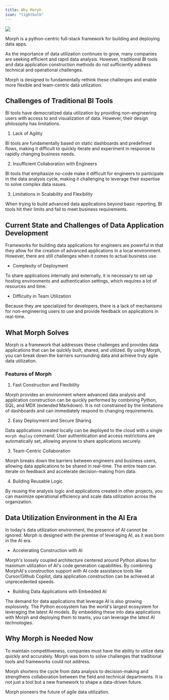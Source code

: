 ```yaml
---
title: Why Morph
icon: "lightbulb"
---
```


<Frame>
  <img src='https://www.morph-data.io/_next/image?url=%2Fassets%2Fv0.1.0%2Foverview.jpg&w=1920&q=75' />
</Frame>

Morph is a python-centric full-stack framework for building and deploying data apps.

As the importance of data utilization continues to grow, many companies are seeking efficient and rapid data analysis. However, traditional BI tools and data application construction methods do not sufficiently address technical and operational challenges.

Morph is designed to fundamentally rethink these challenges and enable more flexible and team-centric data utilization.

## Challenges of Traditional BI Tools

BI tools have democratized data utilization by providing non-engineering users with access to and visualization of data. However, their design philosophy has limitations.

1. Lack of Agility

BI tools are fundamentally based on static dashboards and predefined flows, making it difficult to quickly iterate and experiment in response to rapidly changing business needs.

2. Insufficient Collaboration with Engineers

BI tools that emphasize no-code make it difficult for engineers to participate in the data analysis cycle, making it challenging to leverage their expertise to solve complex data issues.

3. Limitations in Scalability and Flexibility

When trying to build advanced data applications beyond basic reporting, BI tools hit their limits and fail to meet business requirements.

## Current State and Challenges of Data Application Development

Frameworks for building data applications for engineers are powerful in that they allow for the creation of advanced applications in a local environment. However, there are still challenges when it comes to actual business use.
- Complexity of Deployment

To share applications internally and externally, it is necessary to set up hosting environments and authentication settings, which requires a lot of resources and time.

- Difficulty in Team Utilization

Because they are specialized for developers, there is a lack of mechanisms for non-engineering users to use and provide feedback on applications in real-time.

## What Morph Solves

Morph is a framework that addresses these challenges and provides data applications that can be quickly built, shared, and utilized. By using Morph, you can break down the barriers surrounding data and achieve truly agile data utilization.

### Features of Morph

1. Fast Construction and Flexibility

Morph provides an environment where advanced data analysis and application construction can be quickly performed by combining Python, SQL, and MDX (extended Markdown). It is not constrained by the limitations of dashboards and can immediately respond to changing requirements.

2. Easy Deployment and Secure Sharing

Data applications created locally can be deployed to the cloud with a single `morph deploy` command. User authentication and access restrictions are automatically set, allowing anyone to share applications securely.

3. Team-Centric Collaboration

Morph breaks down the barriers between engineers and business users, allowing data applications to be shared in real-time. The entire team can iterate on feedback and accelerate decision-making from data.

4. Building Reusable Logic

By reusing the analysis logic and applications created in other projects, you can maximize operational efficiency and scale data utilization across the organization.

## Data Utilization Environment in the AI Era

In today's data utilization environment, the presence of AI cannot be ignored. Morph is designed with the premise of leveraging AI, as it was born in the AI era.

- Accelerating Construction with AI

Morph's loosely coupled architecture centered around Python allows for maximum utilization of AI's code generation capabilities. By combining MorphAI's construction support with AI code assistance tools like Cursor/Github Copilot, data application construction can be achieved at unprecedented speeds.

- Building Data Applications with Embedded AI

The demand for data applications that leverage AI is also growing explosively. The Python ecosystem has the world's largest ecosystem for leveraging the latest AI models. By embedding these into data applications with Morph and deploying them to teams, you can leverage the latest AI technologies.

## Why Morph is Needed Now

To maintain competitiveness, companies must have the ability to utilize data quickly and accurately. Morph was born to solve challenges that traditional tools and frameworks could not address.

Morph shortens the cycle from data analysis to decision-making and strengthens collaboration between the field and technical departments. It is not just a tool but a new framework to shape a data-driven future.

Morph pioneers the future of agile data utilization.